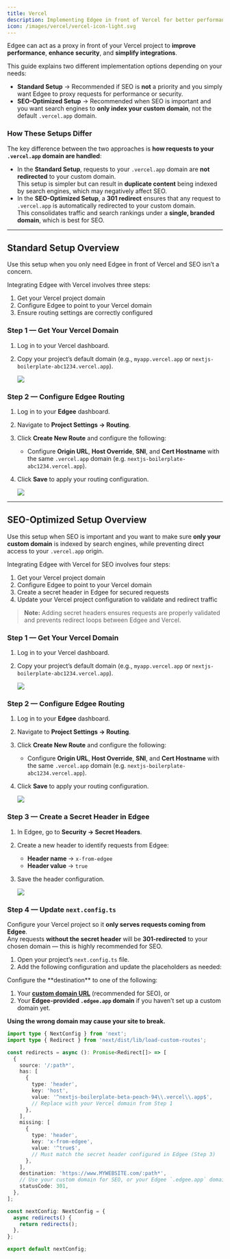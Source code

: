 ```yaml
---
title: Vercel
description: Implementing Edgee in front of Vercel for better performance and SEO control
icon: /images/vercel/vercel-icon-light.svg
---
```



<EdgeeSdk />

Edgee can act as a proxy in front of your Vercel project to **improve performance**, **enhance security**, and **simplify integrations**.

This guide explains two different implementation options depending on your needs:

- **Standard Setup** → Recommended if SEO is **not** a priority and you simply want Edgee to proxy requests for performance or security.
- **SEO-Optimized Setup** → Recommended when SEO is important and you want search engines to **only index your custom domain**, not the default `.vercel.app` domain.

### How These Setups Differ

The key difference between the two approaches is **how requests to your `.vercel.app` domain are handled**:

- In the **Standard Setup**, requests to your `.vercel.app` domain are **not redirected** to your custom domain.  
  This setup is simpler but can result in **duplicate content** being indexed by search engines, which may negatively affect SEO.
- In the **SEO-Optimized Setup**, a **301 redirect** ensures that any request to `.vercel.app` is automatically redirected to your custom domain.  
  This consolidates traffic and search rankings under a **single, branded domain**, which is best for SEO.

---

## Standard Setup Overview

Use this setup when you only need Edgee in front of Vercel and SEO isn’t a concern.

Integrating Edgee with Vercel involves three steps:

1. Get your Vercel project domain  
2. Configure Edgee to point to your Vercel domain  
3. Ensure routing settings are correctly configured


### Step 1 — Get Your Vercel Domain

1. Log in to your Vercel dashboard.
2. Copy your project’s default domain (e.g., `myapp.vercel.app` or `nextjs-boilerplate-abc1234.vercel.app`).

   <img src="/images/vercel/verceldomain.png" />


### Step 2 — Configure Edgee Routing

1. Log in to your **Edgee** dashboard.
2. Navigate to **Project Settings → Routing**.
3. Click **Create New Route** and configure the following:
   - Configure **Origin URL**, **Host Override**, **SNI**, and **Cert Hostname** with the same `.vercel.app` domain (e.g. `nextjs-boilerplate-abc1234.vercel.app`).
4. Click **Save** to apply your routing configuration.

   <img src="/images/vercel/routing.png" />

---

## SEO-Optimized Setup Overview

Use this setup when SEO is important and you want to make sure **only your custom domain** is indexed by search engines, while preventing direct access to your `.vercel.app` origin.


Integrating Edgee with Vercel for SEO involves four steps:

1. Get your Vercel project domain  
2. Configure Edgee to point to your Vercel domain  
3. Create a secret header in Edgee for secured requests  
4. Update your Vercel project configuration to validate and redirect traffic

> **Note:** Adding secret headers ensures requests are properly validated and prevents redirect loops between Edgee and Vercel.


### Step 1 — Get Your Vercel Domain

1. Log in to your Vercel dashboard.
2. Copy your project’s default domain (e.g., `myapp.vercel.app` or `nextjs-boilerplate-abc1234.vercel.app`).

   <img src="/images/vercel/verceldomain.png" />


### Step 2 — Configure Edgee Routing

1. Log in to your **Edgee** dashboard.
2. Navigate to **Project Settings → Routing**.
3. Click **Create New Route** and configure the following:
   - Configure **Origin URL**, **Host Override**, **SNI**, and **Cert Hostname** with the same `.vercel.app` domain (e.g. `nextjs-boilerplate-abc1234.vercel.app`).
4. Click **Save** to apply your routing configuration.

   <img src="/images/vercel/routing.png" />


### Step 3 — Create a Secret Header in Edgee

1. In Edgee, go to **Security → Secret Headers**.
2. Create a new header to identify requests from Edgee:
   - **Header name** → `x-from-edgee`
   - **Header value** → `true`
3. Save the header configuration.

   <img src="/images/vercel/secrets.png" />

### Step 4 — Update `next.config.ts`

Configure your Vercel project so it **only serves requests coming from Edgee**.  
Any requests **without the secret header** will be **301-redirected** to your chosen domain — this is highly recommended for SEO.

1. Open your project’s `next.config.ts` file.
2. Add the following configuration and update the placeholders as needed:

<Warning>
  Configure the **destination** to one of the following:

  1. Your **[custom domain URL](/getting-started/domains)** (recommended for SEO), or  
  2. Your **Edgee-provided `.edgee.app` domain** if you haven’t set up a custom domain yet.

  **Using the wrong domain may cause your site to break.**
</Warning>


```ts
import type { NextConfig } from 'next';
import type { Redirect } from 'next/dist/lib/load-custom-routes';

const redirects = async (): Promise<Redirect[]> => [
  {
    source: '/:path*',
    has: [
      {
        type: 'header',
        key: 'host',
        value: '^nextjs-boilerplate-beta-peach-94\\.vercel\\.app$', 
        // Replace with your Vercel domain from Step 1
      },
    ],
    missing: [
      {
        type: 'header',
        key: 'x-from-edgee',
        value: '^true$', 
        // Must match the secret header configured in Edgee (Step 3)
      },
    ],
    destination: 'https://www.MYWEBSITE.com/:path*', 
    // Use your custom domain for SEO, or your Edgee `.edgee.app` domain if not set up yet
    statusCode: 301,
  },
];

const nextConfig: NextConfig = {
  async redirects() {
    return redirects();
  },
};

export default nextConfig;

